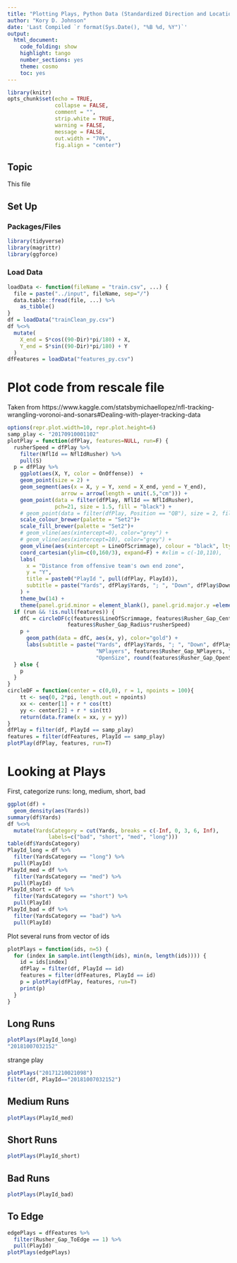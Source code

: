 ```yaml
---
title: "Plotting Plays, Python Data (Standardized Direction and Location)"
author: "Kory D. Johnson"
date: 'Last Compiled `r format(Sys.Date(), "%B %d, %Y")`'
output:
  html_document:
    code_folding: show
    highlight: tango
    number_sections: yes
    theme: cosmo
    toc: yes
---
```


```r
library(knitr)
opts_chunk$set(echo = TRUE,
               collapse = FALSE,
               comment = "",
               strip.white = TRUE,
               warning = FALSE,
               message = FALSE,
               out.width = "70%",
               fig.align = "center")
```

## Topic

This file 

## Set Up  {.tabset .tabset-fade}

### Packages/Files {-}

```r
library(tidyverse)
library(magrittr)
library(ggforce)
```

### Load Data {-}

```r
loadData <- function(fileName = "train.csv", ...) {
  file = paste("../input", fileName, sep="/")
  data.table::fread(file, ...) %>% 
    as_tibble()
}
df = loadData("trainClean_py.csv")
df %<>%
  mutate(
    X_end = S*cos((90-Dir)*pi/180) + X, 
    Y_end = S*sin((90-Dir)*pi/180) + Y
  )
dfFeatures = loadData("features_py.csv")
```

# Plot code from rescale file

Taken from https://www.kaggle.com/statsbymichaellopez/nfl-tracking-wrangling-voronoi-and-sonars#Dealing-with-player-tracking-data

```r
options(repr.plot.width=10, repr.plot.height=6)
samp_play <- "20170910001102"
plotPlay = function(dfPlay, features=NULL, run=F) {
  rusherSpeed = dfPlay %>% 
    filter(NflId == NflIdRusher) %>% 
    pull(S)
  p = dfPlay %>% 
    ggplot(aes(X, Y, color = OnOffense))  + 
    geom_point(size = 2) + 
    geom_segment(aes(x = X, y = Y, xend = X_end, yend = Y_end), 
                 arrow = arrow(length = unit(.5,"cm"))) + 
    geom_point(data = filter(dfPlay, NflId == NflIdRusher), 
               pch=21, size = 1.5, fill = "black") +
    # geom_point(data = filter(dfPlay, Position == "QB"), size = 2, fill = "blue") +
    scale_colour_brewer(palette = "Set2")+ 
    scale_fill_brewer(palette = "Set2")+ 
    # geom_vline(aes(xintercept=0), color="grey") +
    # geom_vline(aes(xintercept=10), color="grey") +
    geom_vline(aes(xintercept = LineOfScrimmage), colour = "black", lty = 2) + 
    coord_cartesian(ylim=c(0,160/3), expand=F) + #xlim = c(-10,110), 
    labs(
      x = "Distance from offensive team's own end zone", 
      y = "Y", 
      title = paste0("PlayId ", pull(dfPlay, PlayId)), 
      subtitle = paste("Yards", dfPlay$Yards, "; ", "Down", dfPlay$Down)
    ) + 
    theme_bw(14) + 
    theme(panel.grid.minor = element_blank(), panel.grid.major.y =element_blank())
  if (run && !is.null(features)) {
    dfC = circleDF(c(features$LineOfScrimmage, features$Rusher_Gap_Center),
                   features$Rusher_Gap_Radius*rusherSpeed)
    p + 
      geom_path(data = dfC, aes(x, y), color="gold") +
      labs(subtitle = paste("Yards", dfPlay$Yards, "; ", "Down", dfPlay$Down, "; ",
                            "NPlayers", features$Rusher_Gap_NPlayers, "; ",
                            "OpenSize", round(features$Rusher_Gap_OpenSize, 2)))
  } else {
    p
  }
}
circleDF = function(center = c(0,0), r = 1, npoints = 100){
    tt <- seq(0, 2*pi, length.out = npoints)
    xx <- center[1] + r * cos(tt)
    yy <- center[2] + r * sin(tt)
    return(data.frame(x = xx, y = yy))
}
dfPlay = filter(df, PlayId == samp_play)
features = filter(dfFeatures, PlayId == samp_play)
plotPlay(dfPlay, features, run=T)
```


# Looking at Plays

First, categorize runs: long, medium, short, bad
```r
ggplot(df) +
  geom_density(aes(Yards))
summary(df$Yards)
df %<>%
  mutate(YardsCategory = cut(Yards, breaks = c(-Inf, 0, 3, 6, Inf), 
             labels=c("bad", "short", "med", "long")))
table(df$YardsCategory)
PlayId_long = df %>% 
  filter(YardsCategory == "long") %>% 
  pull(PlayId)
PlayId_med = df %>% 
  filter(YardsCategory == "med") %>% 
  pull(PlayId)
PlayId_short = df %>% 
  filter(YardsCategory == "short") %>% 
  pull(PlayId)
PlayId_bad = df %>% 
  filter(YardsCategory == "bad") %>% 
  pull(PlayId)
```

Plot several runs from vector of ids
```r
plotPlays = function(ids, n=5) {
  for (index in sample.int(length(ids), min(n, length(ids)))) {
    id = ids[index]
    dfPlay = filter(df, PlayId == id)
    features = filter(dfFeatures, PlayId == id)
    p = plotPlay(dfPlay, features, run=T)
    print(p)
  }
}
```

## Long Runs
```r
plotPlays(PlayId_long)
"20181007032152"
```

strange play
```r
plotPlays("20171210021098")
filter(df, PlayId=="20181007032152")
```

## Medium Runs
```r
plotPlays(PlayId_med)
```

## Short Runs
```r
plotPlays(PlayId_short)
```

## Bad Runs
```r
plotPlays(PlayId_bad)
```

## To Edge

```r
edgePlays = dfFeatures %>% 
  filter(Rusher_Gap_ToEdge == 1) %>% 
  pull(PlayId)
plotPlays(edgePlays)
```
